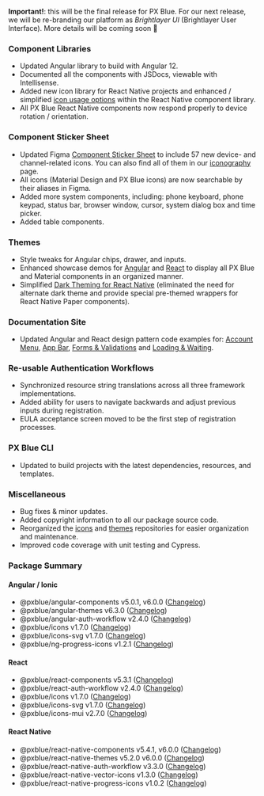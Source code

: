 **Important!**: this will be the final release for PX Blue. For our next release, we will be re-branding our platform as _Brightlayer UI_ (Brightlayer User Interface). More details will be coming soon 🤗

### Component Libraries

-   Updated Angular library to build with Angular 12.
-   Documented all the components with JSDocs, viewable with Intellisense.
-   Added new icon library for React Native projects and enhanced / simplified [icon usage options](https://brightlayer-ui-components.github.io/react-native/?path=/info/components-documentation--icons) within the React Native component library.
-   All PX Blue React Native components now respond properly to device rotation / orientation.

### Component Sticker Sheet

-   Updated Figma [Component Sticker Sheet](https://www.figma.com/community/file/1024360297793425107) to include 57 new device- and channel-related icons. You can also find all of them in our [iconography](/style/icon-library) page.
-   All icons (Material Design and PX Blue icons) are now searchable by their aliases in Figma.
-   Added more system components, including: phone keyboard, phone keypad, status bar, browser window, cursor, system dialog box and time picker.
-   Added table components.

### Themes

-   Style tweaks for Angular chips, drawer, and inputs.
-   Enhanced showcase demos for [Angular](https://github.com/brightlayer-ui/angular-showcase-demo/tree/master) and [React](https://github.com/brightlayer-ui/react-showcase-demo) to display all PX Blue and Material components in an organized manner.
-   Simplified [Dark Theming for React Native](https://github.com/brightlayer-ui/react-native-themes/tree/master#dark-theme) (eliminated the need for alternate dark theme and provide special pre-themed wrappers for React Native Paper components).

### Documentation Site

-   Updated Angular and React design pattern code examples for: [Account Menu](/patterns/account-menu), [App Bar](/patterns/appbar), [Forms & Validations](/patterns/forms) and [Loading & Waiting](/patterns/loading).

### Re-usable Authentication Workflows

-   Synchronized resource string translations across all three framework implementations.
-   Added ability for users to navigate backwards and adjust previous inputs during registration.
-   EULA acceptance screen moved to be the first step of registration processes.

### PX Blue CLI

-   Updated to build projects with the latest dependencies, resources, and templates.

### Miscellaneous

-   Bug fixes & minor updates.
-   Added copyright information to all our package source code.
-   Reorganized the [icons](https://github.com/brightlayer-ui/icons) and [themes](https://github.com/brightlayer-ui/themes) repositories for easier organization and maintenance.
-   Improved code coverage with unit testing and Cypress.

### Package Summary

#### Angular / Ionic

-   @pxblue/angular-components v5.0.1, v6.0.0 ([Changelog](https://github.com/brightlayer-ui/angular-component-library/releases))
-   @pxblue/angular-themes v6.3.0 ([Changelog](https://github.com/brightlayer-ui/angular-themes/releases))
-   @pxblue/angular-auth-workflow v2.4.0 ([Changelog](https://github.com/brightlayer-ui/angular-workflows/releases))
-   @pxblue/icons v1.7.0 ([Changelog](https://github.com/brightlayer-ui/icons/releases))
-   @pxblue/icons-svg v1.7.0 ([Changelog](https://github.com/brightlayer-ui/icons/releases))
-   @pxblue/ng-progress-icons v1.2.1 ([Changelog](https://github.com/brightlayer-ui/progress-icons/releases))

#### React

-   @pxblue/react-components v5.3.1 ([Changelog](https://github.com/brightlayer-ui/react-component-library/releases))
-   @pxblue/react-auth-workflow v2.4.0 ([Changelog](https://github.com/brightlayer-ui/react-workflows/releases))
-   @pxblue/icons v1.7.0 ([Changelog](https://github.com/brightlayer-ui/icons/releases))
-   @pxblue/icons-svg v1.7.0 ([Changelog](https://github.com/brightlayer-ui/icons/releases))
-   @pxblue/icons-mui v2.7.0 ([Changelog](https://github.com/brightlayer-ui/icons/releases))

#### React Native

-   @pxblue/react-native-components v5.4.1, v6.0.0 ([Changelog](https://github.com/brightlayer-ui/react-native-component-library/releases))
-   @pxblue/react-native-themes v5.2.0 v6.0.0 ([Changelog](https://github.com/brightlayer-ui/react-native-themes/releases))
-   @pxblue/react-native-auth-workflow v3.3.0 ([Changelog](https://github.com/brightlayer-ui/react-native-workflows/releases))
-   @pxblue/react-native-vector-icons v1.3.0 ([Changelog](https://github.com/brightlayer-ui/icons/releases))
-   @pxblue/react-native-progress-icons v1.0.2 ([Changelog](https://github.com/brightlayer-ui/progress-icons/releases))
